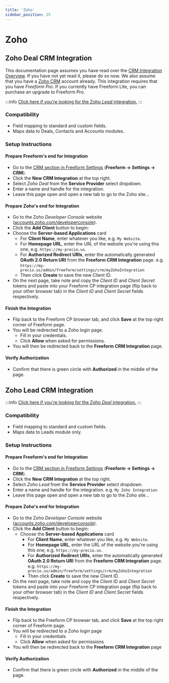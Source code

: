 ```yaml
---
title: 'Zoho'
sidebar_position: 25
---
```



# Zoho<Badge type="pro" text="Pro" />

## Zoho Deal CRM Integration<Badge type="feature" text="Added 3.5.3+, Revised 3.6.12+" />

This documentation page assumes you have read over the [CRM Integration Overview](./#crm). If you have not yet read it, please do so now. We also assume that you have a [Zoho CRM](https://crm.zoho.com) account already. This integration requires that you have _Freeform Pro_. If you currently have Freeform Lite, you can purchase an upgrade to Freeform Pro.

:::info
[Click here if you're looking for the Zoho _Lead_ integration.](#zoho-lead-crm-integration)
:::

### Compatibility

- Field mapping to standard and custom fields.
- Maps data to Deals, Contacts and Accounts modules.

### Setup Instructions

<VerticalStepWrapper>

<StepMarkdown>

#### Prepare Freeform's end for Integration

- Go to the [CRM section in Freeform Settings](../configuration/settings.mdx#crm) (**Freeform → Settings → CRM**).
- Click the **New CRM Integration** at the top right.
- Select _Zoho Deal_ from the **Service Provider** select dropdown.
- Enter a name and handle for the integration.
- Leave this page open and open a new tab to go to the Zoho site...

</StepMarkdown>

<StepMarkdown>

#### Prepare Zoho's end for Integration

- Go to the Zoho _Developer Console_ website ([accounts.zoho.com/developerconsole](https://accounts.zoho.com/developerconsole)).
- Click the **Add Client** button to begin:
- Choose the **Server-based Applications** card
  - For **Client Name**, enter whatever you like, e.g. `My Website`.
  - For **Homepage URL**, enter the URL of the website you're using this one, e.g. `https://my-precio.us`.
  - For **Authorized Redirect URIs**, enter the automatically generated **OAuth 2.0 Return URI** from the **Freeform CRM Integration** page. e.g. `https://my-precio.us/admin/freeform/settings/crm/myZohoIntegration`
  - Then click **Create** to save the new Client ID.
- On the next page, take note and copy the _Client ID_ and _Client Secret_ tokens and paste into your Freeform CP integration page (flip back to your other browser tab) in the _Client ID_ and _Client Secret_ fields respectively.

</StepMarkdown>

<StepMarkdown>

#### Finish the Integration

- Flip back to the Freeform CP browser tab, and click **Save** at the top right corner of Freeform page.
- You will be redirected to a Zoho login page.
  - Fill in your credentials.
  - Click **Allow** when asked for permissions.
- You will then be redirected back to the **Freeform CRM Integration** page.

</StepMarkdown>

<StepMarkdown>

#### Verify Authorization

- Confirm that there is green circle with **Authorized** in the middle of the page.

</StepMarkdown>

</VerticalStepWrapper>

## Zoho Lead CRM Integration<Badge type="feature" text="Added 3.5.3+, Revised 3.6.12+" />

:::info
[Click here if you're looking for the Zoho _Deal_ integration.](#zoho-deal-crm-integration)
:::

### Compatibility

- Field mapping to standard and custom fields.
- Maps data to Leads module only.

### Setup Instructions

<VerticalStepWrapper>

<StepMarkdown>

#### Prepare Freeform's end for Integration

- Go to the [CRM section in Freeform Settings](../configuration/settings.mdx#crm) (**Freeform → Settings → CRM**).
- Click the **New CRM Integration** at the top right.
- Select _Zoho Lead_ from the **Service Provider** select dropdown.
- Enter a name and handle for the integration. e.g. `My Zoho Integration`
- Leave this page open and open a new tab to go to the Zoho site...

</StepMarkdown>

<StepMarkdown>

#### Prepare Zoho's end for Integration

- Go to the Zoho _Developer Console_ website ([accounts.zoho.com/developerconsole](https://accounts.zoho.com/developerconsole)).
- Click the **Add Client** button to begin:
  - Choose the **Server-based Applications** card
    - For **Client Name**, enter whatever you like, e.g. `My Website`.
    - For **Homepage URL**, enter the URL of the website you're using this one, e.g. `https://my-precio.us`.
    - For **Authorized Redirect URIs**, enter the automatically generated **OAuth 2.0 Return URI** from the **Freeform CRM Integration** page. e.g. `https://my-precio.us/admin/freeform/settings/crm/myZohoIntegration`
    - Then click **Create** to save the new Client ID.
- On the next page, take note and copy the _Client ID_ and _Client Secret_ tokens and paste into your Freeform CP integration page (flip back to your other browser tab) in the _Client ID_ and _Client Secret_ fields respectively.

</StepMarkdown>

<StepMarkdown>

#### Finish the Integration

- Flip back to the Freeform CP browser tab, and click **Save** at the top right corner of Freeform page.
- You will be redirected to a Zoho login page
  - Fill in your credentials
  - Click **Allow** when asked for permissions
- You will then be redirected back to the **Freeform CRM Integration** page

</StepMarkdown>

<StepMarkdown>

#### Verify Authorization

- Confirm that there is green circle with **Authorized** in the middle of the page.

</StepMarkdown>

</VerticalStepWrapper>
